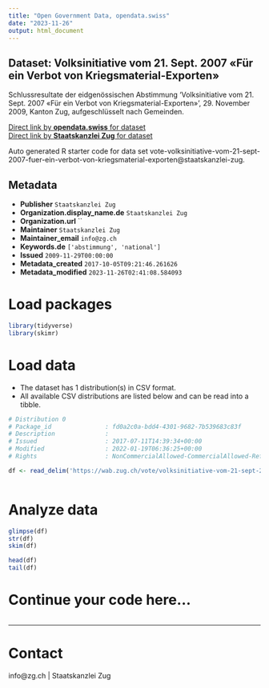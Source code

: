```yaml
---
title: "Open Government Data, opendata.swiss"
date: "2023-11-26"
output: html_document
---
```


## Dataset: Volksinitiative vom 21. Sept. 2007 «Für ein Verbot von Kriegsmaterial-Exporten»

Schlussresultate der eidgenössischen Abstimmung 'Volksinitiative vom 21. Sept. 2007 «Für ein Verbot von Kriegsmaterial-Exporten» ', 29. November 2009, Kanton Zug, aufgeschlüsselt nach Gemeinden.

[Direct link by **opendata.swiss** for dataset](https://opendata.swiss/de/dataset/volksinitiative-vom-21-sept-2007-fur-ein-verbot-von-kriegsmaterial-exporten)<br>
[Direct link by **Staatskanzlei Zug** for dataset](https://wab.zug.ch/vote/volksinitiative-vom-21-sept-2007-fuer-ein-verbot-von-kriegsmaterial-exporten/data)

Auto generated R starter code for data set vote-volksinitiative-vom-21-sept-2007-fuer-ein-verbot-von-kriegsmaterial-exporten@staatskanzlei-zug.

## Metadata

- **Publisher** `Staatskanzlei Zug`
- **Organization.display_name.de** `Staatskanzlei Zug`
- **Organization.url** ``
- **Maintainer** `Staatskanzlei Zug`
- **Maintainer_email** `info@zg.ch`
- **Keywords.de** `['abstimmung', 'national']`
- **Issued** `2009-11-29T00:00:00`
- **Metadata_created** `2017-10-05T09:21:46.261626`
- **Metadata_modified** `2023-11-26T02:41:08.584093`


# Load packages

```r

library(tidyverse)
library(skimr)

```

# Load data

-   The dataset has 1 distribution(s) in CSV format.
-   All available CSV distributions are listed below and can be read into a tibble.

```r

# Distribution 0
# Package_id               : fd0a2c0a-bdd4-4301-9682-7b539683c83f
# Description              : 
# Issued                   : 2017-07-11T14:39:34+00:00
# Modified                 : 2022-01-19T06:36:25+00:00
# Rights                   : NonCommercialAllowed-CommercialAllowed-ReferenceRequired

df <- read_delim('https://wab.zug.ch/vote/volksinitiative-vom-21-sept-2007-fuer-ein-verbot-von-kriegsmaterial-exporten/data-csv')



```

# Analyze data

```r

glimpse(df)
str(df)
skim(df)

head(df)
tail(df)

```

# Continue your code here...

```r

```

------------------------------------------------------------------------

# Contact

info@zg.ch | Staatskanzlei Zug
